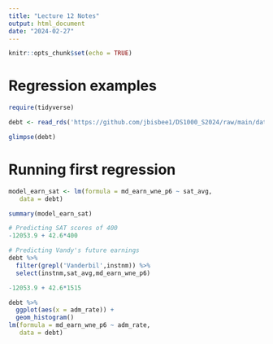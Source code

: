 ```yaml
---
title: "Lecture 12 Notes"
output: html_document
date: "2024-02-27"
---
```


```r
knitr::opts_chunk$set(echo = TRUE)
```

# Regression examples

```r
require(tidyverse)

debt <- read_rds('https://github.com/jbisbee1/DS1000_S2024/raw/main/data/sc_debt.Rds')

glimpse(debt)
```

# Running first regression

```r
model_earn_sat <- lm(formula = md_earn_wne_p6 ~ sat_avg,
   data = debt)

summary(model_earn_sat)

# Predicting SAT scores of 400
-12053.9 + 42.6*400

# Predicting Vandy's future earnings
debt %>%
  filter(grepl('Vanderbil',instnm)) %>%
  select(instnm,sat_avg,md_earn_wne_p6)

-12053.9 + 42.6*1515

debt %>%
  ggplot(aes(x = adm_rate)) +
  geom_histogram()
lm(formula = md_earn_wne_p6 ~ adm_rate,
   data = debt)
```


